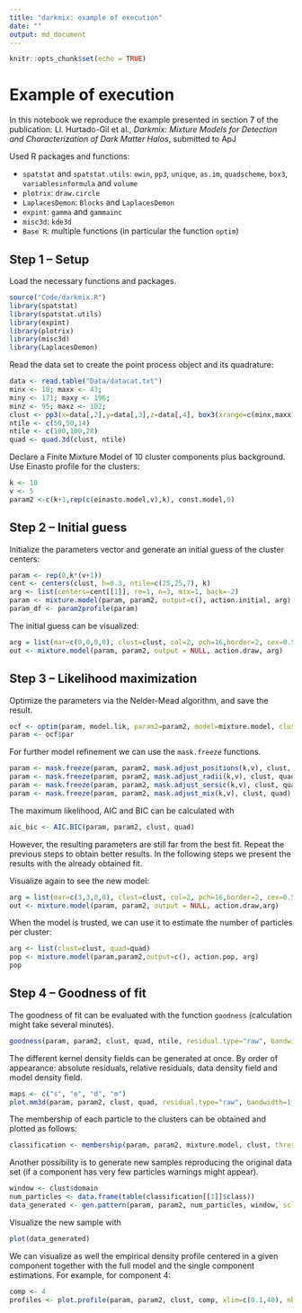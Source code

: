 ```yaml
---
title: "darkmix: example of execution"
date: ""
output: md_document
---
```


```r
knitr::opts_chunk$set(echo = TRUE)
```

# Example of execution

In this notebook we reproduce the example presented in section 7 of the publication:
Ll. Hurtado-Gil et al., *Darkmix: Mixture Models for Detection and Characterization of Dark Matter Halos*, submitted to ApJ

Used R packages and functions:

* `spatstat` and `spatstat.utils`: `owin`, `pp3`, `unique`, `as.im`, `quadscheme`, `box3`, `variablesinformula` and `volume`
* `plotrix`: `draw.circle`
* `LaplacesDemon`: `Blocks` and `LaplacesDemon`
*	`expint`: `gamma` and `gammainc`
* `misc3d`: `kde3d`
* `Base R`: multiple functions (in particular the function `optim`)

## Step 1 -- Setup

Load the necessary functions and packages.

```r
source("Code/darkmix.R")
library(spatstat)
library(spatstat.utils)
library(expint)
library(plotrix)
library(misc3d)
library(LaplacesDemon)
```

Read the data set to create the point process object and its quadrature: 

```r
data <- read.table("Data/datacat.txt")
minx <- 18; maxx <- 43; 
miny <- 171; maxy <- 196; 
minz <- 95; maxz <- 102;
clust <- pp3(x=data[,2],y=data[,3],z=data[,4], box3(xrange=c(minx,maxx), yrange=c(miny,maxy), zrange=c(minz,maxz)))
ntile <- c(50,50,14)
ntile <- c(100,100,28)
quad <- quad.3d(clust, ntile)
```

Declare a Finite Mixture Model of 10 cluster components plus background. Use Einasto profile for the clusters:

```r
k <- 10
v <- 5
param2 <-c(k+1,rep(c(einasto.model,v),k), const.model,0)
```

## Step 2 -- Initial guess

Initialize the parameters vector and generate an initial guess of the cluster centers:

```r
param <- rep(0,k*(v+1))
cent <- centers(clust, h=0.3, ntile=c(25,25,7), k)
arg <- list(centers=cent[[1]], re=1, n=3, mix=1, back=-2)
param <- mixture.model(param, param2, output=c(), action.initial, arg)
param_df <- param2profile(param)
```

The initial guess can be visualized:

```r
arg = list(mar=c(0,0,0,0), clust=clust, col=2, pch=16,border=2, cex=0.5, cexl=2, lwd=2)
out <- mixture.model(param, param2, output = NULL, action.draw, arg)
```

## Step 3 -- Likelihood maximization 

Optimize the parameters via the Nelder-Mead algorithm, and save the result.

```r
ocf <- optim(param, model.lik, param2=param2, model=mixture.model, clust=clust, quad=quad, all=FALSE); 
param <- ocf$par
```

For further model refinement we can use the `mask.freeze` functions.

```r
param <- mask.freeze(param, param2, mask.adjust_positions(k,v), clust, quad)
param <- mask.freeze(param, param2, mask.adjust_radii(k,v), clust, quad)
param <- mask.freeze(param, param2, mask.adjust_sersic(k,v), clust, quad)
param <- mask.freeze(param, param2, mask.adjust_mix(k,v), clust, quad)
```

The maximum likelihood, AIC and BIC can be calculated with

```r
aic_bic <- AIC.BIC(param, param2, clust, quad)
```

However, the resulting parameters are still far from the best fit.
Repeat the previous steps to obtain better results. 
In the following steps we present the results with the already obtained fit.

Visualize again to see the new model:

```r
arg = list(mar=c(3,3,0,0), clust=clust, col=2, pch=16,border=2, cex=0.5, cexl=2, lwd=2)
out <- mixture.model(param, param2, output = NULL, action.draw,arg)
```

When the model is trusted, we can use it to estimate the number of particles per cluster:

```r
arg <- list(clust=clust, quad=quad)
pop <- mixture.model(param,param2,output=c(), action.pop, arg)
pop
```

## Step 4 -- Goodness of fit

The goodness of fit can be evaluated with the function `goodness` (calculation might take several minutes).

```r
goodness(param, param2, clust, quad, ntile, residual.type="raw", bandwidth=1)
```

The different kernel density fields can be generated at once. 
By order of appearance: absolute residuals, relative residuals, data density field and model density field.

```r
maps <- c("s", "e", "d", "m") 
plot.mm3d(param, param2, clust, quad, residual.type="raw", bandwidth=1, maps=maps, fast=TRUE, col.point=1, scale="log", proj.var="Z", print=FALSE, print.data=TRUE, w=880, h=880, ntile=ntile) 
```

The membership of each particle to the clusters can be obtained and plotted as follows:

```r
classification <- membership(param, param2, mixture.model, clust, threshold=0.3, print=FALSE)
```

Another possibility is to generate new samples reproducing the original data set (if a component has very few particles warnings might appear).

```r
window <- clust$domain
num_particles <- data.frame(table(classification[[1]]$class))
data_generated <- gen.pattern(param, param2, num_particles, window, scl=4)
```

Visualize the new sample with

```r
plot(data_generated)
```

We can visualize as well the empirical density profile centered in a given component together with the full model and the single component estimations. 
For example, for component 4:

```r
comp <- 4
profiles <- plot.profile(param, param2, clust, comp, xlim=c(0.1,40), nbin=25, flag.legend=TRUE)
```


